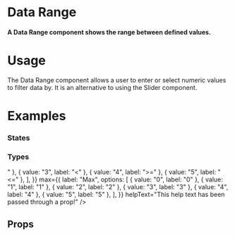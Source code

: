 
<Meta title="Data Entry|Range Inputs/Data Range" component={DataRange} />

# Data Range

#### A Data Range component shows the range between defined values.

<Preview withToolbar>
  <Story name="Standard">
    <DataRange
      id="default"
      label="Data Range (default)"
      helpText="Hang in there, buddy, I'm here to help!"
      min={{
        label: "Min",
      }}
      max={{
        label: "Max",
      }}
    />
  </Story>
</Preview>

# Usage

The Data Range component allows a user to enter or select numeric values to filter data by. It is an alternative to using the Slider component.

# Examples

### States

<Preview>
  <Story name="States">
   <Form columns="1">
    <FormSection>
      <DataRange
        id="input"
        label="Price Range"
        min={{
          label: "Min",
        }}
        max={{
          label: "Max",
        }}
        helpText="Hang in there, buddy, I'm here to help!"
      />
      <DataRange
        id="inputError"
        label="Price Range (error)"
        min={{
          label: "Min",
        }}
        max={{
          label: "Max",
        }}
        helpText="Hang in there, buddy, I'm here to help!"
        error
      />
      <DataRange
        id="inputError"
        label="Price Range (With Error message)"
        labelMin="Min"
        labelMax="Max"
        helpText="Hang in there, buddy, I'm here to help!"
        error="Out of range!"
      />
      <DataRange
        id="inputDisabled"
        label="Price Range (disabled)"
        min={{
          label: "Min",
        }}
        max={{
          label: "Max",
        }}
        disabled
      />
    </FormSection>
   </Form>
  </Story>
</Preview>


### Types

<Preview>
  <Story name="Types">
   <Form columns="1">
    <FormSection>
      <DataRange
        id="input"
        label="Input Range"
        min={{
          label: "Min",
        }}
        max={{
          label: "Max",
        }}
        helpText="Hang in there, buddy, I'm here to help!"
      />
      <DataRange
        id="select"
        label="Select Range"
        min={{
          label: "Min",
          options: [
            { value: "0", label: "0" },
            { value: "1", label: "1" },
            { value: "2", label: "2" },
            { value: "3", label: "3" },
            { value: "4", label: "4" },
            { value: "5", label: "5" },
          ],
        }}
        max={{
          label: "Max",
          options: [
            { value: "0", label: "0" },
            { value: "1", label: "1" },
            { value: "2", label: "2" },
            { value: "3", label: "3" },
            { value: "4", label: "4" },
            { value: "5", label: "5" },
          ],
        }}
        helpText="Hang in there, buddy, I'm here to help!"
      />
      <DataRange
        id="selectOperation"
        label="Select Range with Selector Operator"
        min={{
          label: "Min",
          options: [
            { value: "0", label: "0" },
            { value: "1", label: "1" },
            { value: "2", label: "2" },
            { value: "3", label: "3" },
            { value: "4", label: "4" },
            { value: "5", label: "5" },
          ],
        }}
        select={{
          options: [
            { value: "0", label: "=" },
            { value: "1", label: "!=" },
            { value: "2", label: ">" },
            { value: "3", label: "<" },
            { value: "4", label: ">=" },
            { value: "5", label: "<=" },
          ],
        }}
        max={{
          label: "Max",
          options: [
            { value: "0", label: "0" },
            { value: "1", label: "1" },
            { value: "2", label: "2" },
            { value: "3", label: "3" },
            { value: "4", label: "4" },
            { value: "5", label: "5" },
          ],
        }}
        helpText="This help text has been passed through a prop!"
      />         
    </FormSection>
   </Form>
  </Story>
</Preview>

## Props

<Props of={DataRange} />